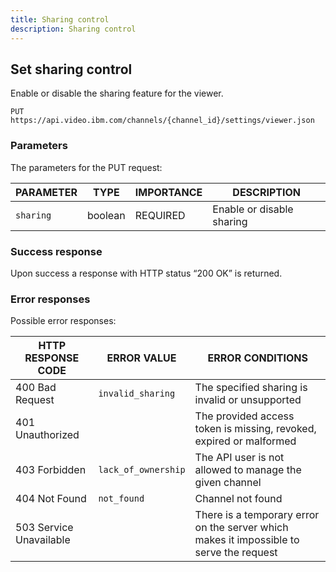 ```yaml
---
title: Sharing control
description: Sharing control
---
```


## Set sharing control

Enable or disable the sharing feature for the viewer.

```
PUT https://api.video.ibm.com/channels/{channel_id}/settings/viewer.json
```

### Parameters

The parameters for the PUT request:

| PARAMETER | TYPE    | IMPORTANCE | DESCRIPTION               |
| --------- | ------- | ---------- | ------------------------- |
| `sharing` | boolean | REQUIRED   | Enable or disable sharing |

### Success response

Upon success a response with HTTP status “200 OK” is returned.

### Error responses

Possible error responses:

| HTTP RESPONSE CODE      | ERROR VALUE         | ERROR CONDITIONS                                                                        |
| ----------------------- | ------------------- | --------------------------------------------------------------------------------------- |
| 400 Bad Request         | `invalid_sharing`   | The specified sharing is invalid or unsupported                                         |
| 401 Unauthorized        |                     | The provided access token is missing, revoked, expired or malformed                     |
| 403 Forbidden           | `lack_of_ownership` | The API user is not allowed to manage the given channel                                 |
| 404 Not Found           | `not_found`         | Channel not found                                                                       |
| 503 Service Unavailable |                     | There is a temporary error on the server which makes it impossible to serve the request |
